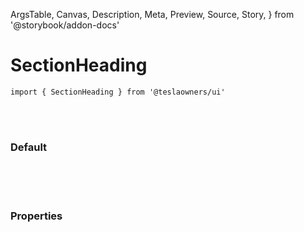   ArgsTable,
  Canvas,
  Description,
  Meta,
  Preview,
  Source,
  Story,
} from '@storybook/addon-docs'


<Meta title='02. Molecules / SectionHeading' component={SectionHeading} />

# SectionHeading

`import { SectionHeading } from '@teslaowners/ui'`

<br />
<br />

### Default

<br />

<Story name='Default'>
  <div className='doc-story__preview' style={{ zoom: '100%' }}>
    <div className='flex items-center gap-4'>
      <SectionHeading link='/' linkText='Explore products' />
    </div>
  </div>
</Story>

<br />
<br />

### Properties

<ArgsTable of={SectionHeading} />

